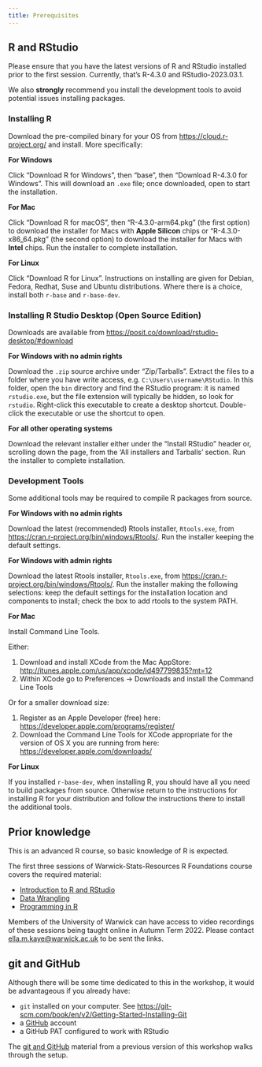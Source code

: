 ```yaml
---
title: Prerequisites
---
```


## R and RStudio

Please ensure that you have the latest versions of R and RStudio installed prior to the first session. Currently, that's R-4.3.0 and RStudio-2023.03.1. 

We also **strongly** recommend you install the development tools to avoid potential issues installing packages.

### Installing R

Download the pre-compiled binary for your OS from <https://cloud.r-project.org/> and install. More specifically:

**For Windows**

Click "Download R for Windows", then "base", then "Download R-4.3.0 for Windows". This will download an `.exe` file; once downloaded, open to start the installation. 

**For Mac**

Click "Download R for macOS", then "R-4.3.0-arm64.pkg" (the first option) to download the installer for Macs with **Apple Silicon** chips or "R-4.3.0-x86_64.pkg" (the second option) to download the installer for Macs with **Intel** chips. Run the installer to complete installation.

**For Linux**

Click "Download R for Linux". Instructions on installing are given for Debian, Fedora, Redhat, Suse and Ubuntu distributions. Where there is a choice, install both `r-base` and `r-base-dev`.

### Installing R Studio Desktop (Open Source Edition)

Downloads are available from <https://posit.co/download/rstudio-desktop/#download>

**For Windows with no admin rights**

Download the `.zip` source archive under "Zip/Tarballs". Extract the files to a folder where you have write access, e.g. `C:\Users\username\RStudio`. In this folder, open the `bin` directory and find the RStudio program: it is named `rstudio.exe`, but the file extension will typically be hidden, so look for `rstudio`. Right-click this executable to create a desktop shortcut. Double-click the executable or use the shortcut to open.

**For all other operating systems**

Download the relevant installer either under the "Install RStudio" header or, scrolling down the page, from the 'All installers and Tarballs' section. Run the installer to complete installation.
 
### Development Tools

Some additional tools may be required to compile R packages from source.

**For Windows with no admin rights**

Download the latest (recommended) Rtools installer, `Rtools.exe`, from 
<https://cran.r-project.org/bin/windows/Rtools/>. Run the installer keeping the 
default settings.

**For Windows with admin rights**

Download the latest Rtools installer, `Rtools.exe`, from 
<https://cran.r-project.org/bin/windows/Rtools/>. Run the installer making the 
following selections: keep the default settings for the installation location 
and components to install; check the box to add rtools to the system PATH.

**For Mac**

Install Command Line Tools. 

Either:

1.  Download and install XCode from the Mac AppStore: <http://itunes.apple.com/us/app/xcode/id497799835?mt=12>
2.  Within XCode go to Preferences -> Downloads and install the Command Line 
Tools

Or for a smaller download size:

1. Register as an Apple Developer (free) here: <https://developer.apple.com/programs/register/>
2. Download the Command Line Tools for XCode appropriate for the version of 
OS X you are running from here: <https://developer.apple.com/downloads/>

**For Linux**

If you installed `r-base-dev`, when installing R, you should have all you need 
to build packages from source. Otherwise return to the instructions for 
installing R for your distribution and follow the instructions there to install 
the additional tools.


## Prior knowledge

This is an advanced R course, so basic knowledge of R is expected. 

The first three sessions of Warwick-Stats-Resources R Foundations course covers the required material:

- [Introduction to R and RStudio](https://warwick-stats-resources.github.io/R-training/content/01-foundations/01-intro.html)
- [Data Wrangling](https://warwick-stats-resources.github.io/R-training/content/01-foundations/02-data-wrangling.html)
- [Programming in R](https://warwick-stats-resources.github.io/R-training/content/01-foundations/03-programming.html)

Members of the University of Warwick can have access to video recordings of these sessions being taught online in Autumn Term 2022. Please contact [ella.m.kaye@warwick.ac.uk](mailto:ella.m.kaye@warwick.ac.uk) to be sent the links.

## git and GitHub

Although there will be some time dedicated to this in the workshop, it would be advantageous if you already have:

- `git` installed on your computer. See <https://git-scm.com/book/en/v2/Getting-Started-Installing-Git>
- a [GitHub](https://github.com) account
- a GitHub PAT configured to work with RStudio

The [git and GitHub](https://warwick-stats-resources.github.io/R-training/content/02-advanced/01-git.html) material from a previous version of this workshop walks through the setup.